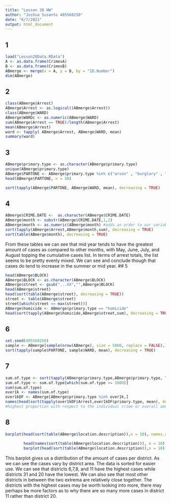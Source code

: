 ```yaml
---
title: "Lesson 20 HW"
author: "Joshua Susanto 405568250"
date: "6/7/2021"
output: html_document
---
```


## 1
```r
load("Lesson20Data.RData")
A <- as.data.frame(CrimesA)
B <- as.data.frame(CrimesB)
ABmerge <- merge(x = A, y = B, by = "ID.Number")
dim(ABmerge)
```

## 2
```r
class(ABmerge$Arrest)
ABmerge$Arrest <- as.logical((ABmerge$Arrest))
class(ABmerge$WARD)
ABmerge$WARDc <- as.numeric(ABmerge$WARD)
sum(ABmerge$Arrest == TRUE)/length(ABmerge$Arrest)
mean(ABmerge$Arrest)
ward <- tapply( ABmerge$Arrest, ABmerge$WARD, mean)
summary(ward)
```

## 3
```r
ABmerge$primary.type <- as.character(ABmerge$primary.type)
unique(ABmerge$primary.type)
ABmerge$PARTONE <- ABmerge$primary.type %in% c("arson" , "burglary" , "criminal sexual assault" , "crim sexual assault" , "homicide" , "motor vehicle theft" , "robbery" , "aggravated assault")
head(ABmerge$PARTONE, n = 50)
```

```r
sort(tapply(ABmerge$PARTONE, ABmerge$WARD, mean), decreasing = TRUE)
```

## 4
```r
ABmerge$CRIME.DATE <-  as.character(ABmerge$CRIME.DATE)
ABmerge$month <- substr(ABmerge$CRIME.DATE,1,2)
ABmerge$month <- as.numeric(ABmerge$month) #adds an order to our variable
sort(tapply(ABmerge$Arrest,ABmerge$month,sum), decreasing = TRUE)
sort(table(ABmerge$month), decreasing = TRUE)
```
From these tables we can see that mid year tends to have the greatest amount of cases as compared to other months, with May, June, July, and August topping the cumulative cases list. In terms of arrest totals, the list seems to be pretty evenly mixed. We can see and conclude though that cases do tend to increase in the summer or mid year.
## 5
```r
head(ABmerge$BLOCK)
ABmerge$BLOCK <- as.character(ABmerge$BLOCK)
ABmerge$street <- gsub("...XX","",ABmerge$BLOCK)
head(ABmerge$street)
head(sort(table(ABmerge$street), decreasing = TRUE)) 
street <- table(ABmerge$street)
street[which(street == max(street))]
ABmerge$homicide <- ABmerge$primary.type == "homicide"
head(sort(tapply(ABmerge$homicide,ABmerge$street,sum), decreasing = TRUE))
```

## 6 
```r
set.seed(405568250)
sample <- ABmerge[sample(nrow(ABmerge), size = 5000, replace = FALSE),]
sort(tapply(sample$PARTONE, sample$WARD, mean), decreasing = TRUE)
```

## 7
```r
sum.of.type <- sort(tapply(ABmerge$primary.type,ABmerge$primary.type, length), decreasing = TRUE)
sum.of.type <- sum.of.type[which(sum.of.type >= 1000)]
sum(sum.of.type)
over1k <- names(sum.of.type)
over1kDF <- ABmerge[ABmerge$primary.type %in% over1k,]
names(head(sort(tapply(over1kDF$Arrest,over1kDF$primary.type, mean), decreasing = TRUE), n = 10))
#highest proportion with respect to the individual crime or overall amount of cases?
```

## 8
```r
barplot(head(sort(table(ABmerge$location.description)),n = 10), names.arg = c(head(names(sort(table(ABmerge$location.description)))), n = 10), xlab = "Location", ylab = "Total Cases", col = c(1:23), cex.names = 0.5)
        
        head(names(sort(table(ABmerge$location.description))), n = 10)
        barplot(head(sort(table(ABmerge$location.description)),n = 10))
```
This barplot gives us a distribution of the amount of cases per district. As we can see the cases vary by district area. The data is sorted for easier use. We can see that districts 6,7,8, and 11 have the highest cases while districts 31 and 20 have the lowest. We can also see that most other districts in between the two extrema are relatively close together. The districts with the highest cases may be worth looking into more, there may perhaps be more factors as to why there are so many more cases in district 11 rather than district 20.
